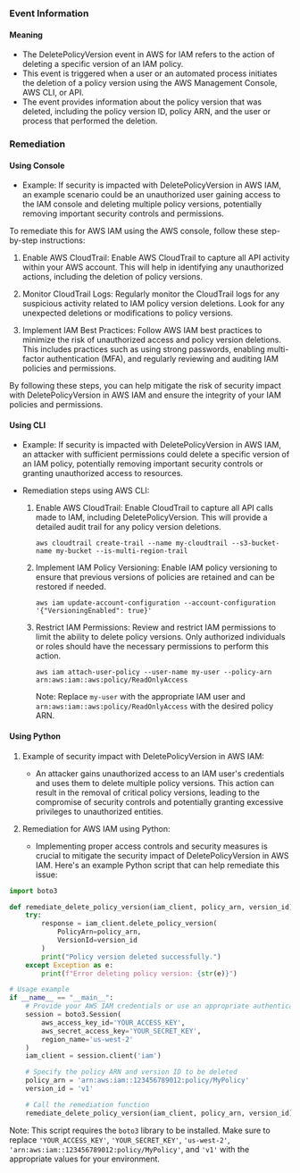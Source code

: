 
### Event Information

#### Meaning

- The DeletePolicyVersion event in AWS for IAM refers to the action of deleting a specific version of an IAM policy.
- This event is triggered when a user or an automated process initiates the deletion of a policy version using the AWS Management Console, AWS CLI, or API.
- The event provides information about the policy version that was deleted, including the policy version ID, policy ARN, and the user or process that performed the deletion.

### Remediation

#### Using Console

- Example: If security is impacted with DeletePolicyVersion in AWS IAM, an example scenario could be an unauthorized user gaining access to the IAM console and deleting multiple policy versions, potentially removing important security controls and permissions.

To remediate this for AWS IAM using the AWS console, follow these step-by-step instructions:

1. Enable AWS CloudTrail: Enable AWS CloudTrail to capture all API activity within your AWS account. This will help in identifying any unauthorized actions, including the deletion of policy versions.

2. Monitor CloudTrail Logs: Regularly monitor the CloudTrail logs for any suspicious activity related to IAM policy version deletions. Look for any unexpected deletions or modifications to policy versions.

3. Implement IAM Best Practices: Follow AWS IAM best practices to minimize the risk of unauthorized access and policy version deletions. This includes practices such as using strong passwords, enabling multi-factor authentication (MFA), and regularly reviewing and auditing IAM policies and permissions.

By following these steps, you can help mitigate the risk of security impact with DeletePolicyVersion in AWS IAM and ensure the integrity of your IAM policies and permissions.

#### Using CLI

- Example: If security is impacted with DeletePolicyVersion in AWS IAM, an attacker with sufficient permissions could delete a specific version of an IAM policy, potentially removing important security controls or granting unauthorized access to resources.

- Remediation steps using AWS CLI:
  1. Enable AWS CloudTrail: Enable CloudTrail to capture all API calls made to IAM, including DeletePolicyVersion. This will provide a detailed audit trail for any policy version deletions.
     ```
     aws cloudtrail create-trail --name my-cloudtrail --s3-bucket-name my-bucket --is-multi-region-trail
     ```
  2. Implement IAM Policy Versioning: Enable IAM policy versioning to ensure that previous versions of policies are retained and can be restored if needed.
     ```
     aws iam update-account-configuration --account-configuration '{"VersioningEnabled": true}'
     ```
  3. Restrict IAM Permissions: Review and restrict IAM permissions to limit the ability to delete policy versions. Only authorized individuals or roles should have the necessary permissions to perform this action.
     ```
     aws iam attach-user-policy --user-name my-user --policy-arn arn:aws:iam::aws:policy/ReadOnlyAccess
     ```
     Note: Replace `my-user` with the appropriate IAM user and `arn:aws:iam::aws:policy/ReadOnlyAccess` with the desired policy ARN.

#### Using Python

1. Example of security impact with DeletePolicyVersion in AWS IAM:
   - An attacker gains unauthorized access to an IAM user's credentials and uses them to delete multiple policy versions. This action can result in the removal of critical policy versions, leading to the compromise of security controls and potentially granting excessive privileges to unauthorized entities.

2. Remediation for AWS IAM using Python:
   - Implementing proper access controls and security measures is crucial to mitigate the security impact of DeletePolicyVersion in AWS IAM. Here's an example Python script that can help remediate this issue:

```python
import boto3

def remediate_delete_policy_version(iam_client, policy_arn, version_id):
    try:
        response = iam_client.delete_policy_version(
            PolicyArn=policy_arn,
            VersionId=version_id
        )
        print("Policy version deleted successfully.")
    except Exception as e:
        print(f"Error deleting policy version: {str(e)}")

# Usage example
if __name__ == "__main__":
    # Provide your AWS IAM credentials or use an appropriate authentication method
    session = boto3.Session(
        aws_access_key_id='YOUR_ACCESS_KEY',
        aws_secret_access_key='YOUR_SECRET_KEY',
        region_name='us-west-2'
    )
    iam_client = session.client('iam')

    # Specify the policy ARN and version ID to be deleted
    policy_arn = 'arn:aws:iam::123456789012:policy/MyPolicy'
    version_id = 'v1'

    # Call the remediation function
    remediate_delete_policy_version(iam_client, policy_arn, version_id)
```

Note: This script requires the `boto3` library to be installed. Make sure to replace `'YOUR_ACCESS_KEY'`, `'YOUR_SECRET_KEY'`, `'us-west-2'`, `'arn:aws:iam::123456789012:policy/MyPolicy'`, and `'v1'` with the appropriate values for your environment.

